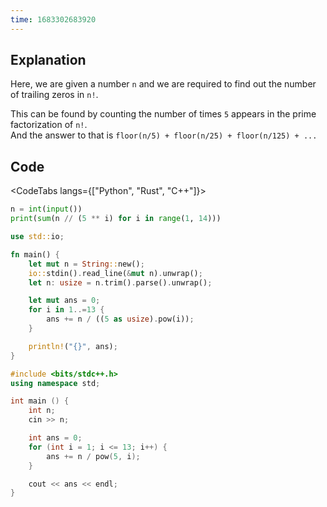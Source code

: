 ```yaml
---
time: 1683302683920
---
```


## Explanation



Here, we are given a number `n` and we are required to find out the number of trailing zeros in `n!`.



This can be found by counting the number of times `5` appears in the prime factorization of `n!`.\
And the answer to that is `floor(n/5) + floor(n/25) + floor(n/125) + ...`

## Code



<CodeTabs langs={["Python", "Rust", "C++"]}>

```python
n = int(input())
print(sum(n // (5 ** i) for i in range(1, 14)))
```

```rust
use std::io;

fn main() {
    let mut n = String::new();
    io::stdin().read_line(&mut n).unwrap();
    let n: usize = n.trim().parse().unwrap();

    let mut ans = 0;
    for i in 1..=13 {
        ans += n / ((5 as usize).pow(i));
    }

    println!("{}", ans);
}
```

```cpp
#include <bits/stdc++.h>
using namespace std;

int main () {
    int n;
    cin >> n;

    int ans = 0;
    for (int i = 1; i <= 13; i++) {
        ans += n / pow(5, i);
    }

    cout << ans << endl;
}
```

</CodeTabs>
